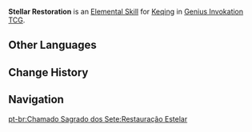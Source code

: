 {{About|the Character Card Skill for [[Genius Invokation TCG]]|the Playable Character Talent|Stellar Restoration}}
{{Genius Invokation TCG Skill Infobox
|title      = Stellar Restoration
|image      = Stellar Restoration Character Card Skill.png
|type       = Elemental Skill
|character  = Keqing
|element    = Electro
|matching   = 3
|effect     = Deals 3 {{Color|Electro DMG}}, creates 1 '''[[Lightning Stiletto]]'''.<br><br>{{TCG Summon|Lightning Stiletto}}<br>'''Cost:''' {{TCG Cost|3|Electro}}<br><br>'''Electro Infusion'''<br>When the character to which it is attached to deals {{Color|Physical Damage}}, it will be turned into {{Color|Electro DMG}}.<br><u>Duration (Rounds):</u> 2
|order      = 2
}}
'''Stellar Restoration''' is an [[Character Card Elemental Skill|Elemental Skill]] for [[Keqing (Character Card)|Keqing]] in [[Genius Invokation TCG]].

==Other Languages==
{{Other Languages|Transclude=Stellar Restoration}}

==Change History==
{{Change History|3.3}}

==Navigation==
{{Genius Invokation TCG Skill Navbox|Keqing}}

[[pt-br:Chamado Sagrado dos Sete:Restauração Estelar]]